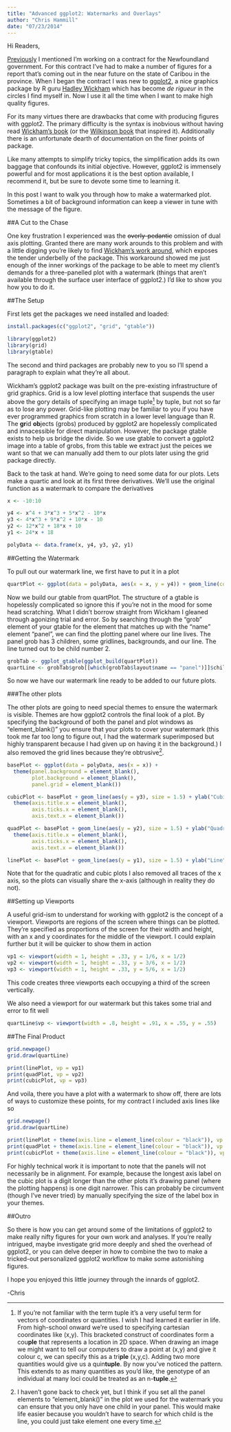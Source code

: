 ```yaml
---
title: "Advanced ggplot2: Watermarks and Overlays"
author: "Chris Hammill"
date: "07/23/2014"
---
```


Hi Readers,

[Previously](http://datamancy.blogspot.ca/2014/07/introducing-friendlyshiny-package-to.html) I mentioned I'm working on a contract for the Newfoundland government. For this contract I've had to make a number of figures for a report that's coming out in the near future on the state of Caribou in the province. When I began the contract I was new to [ggplot2](http://ggplot2.org/), a nice graphics package by R guru [Hadley Wickham](http://had.co.nz/) which has become *de rigueur* in the circles I find myself in. Now I use it all the time when I want to make high quality figures.

For its many virtues there are drawbacks that come with producing figures with ggplot2. The primary difficulty is the syntax is inobvious without having read [Wickham's book](http://www.amazon.ca/ggplot2-Elegant-Graphics-Data-Analysis/dp/0387981403) (or the [Wilkinson book](http://www.amazon.ca/Grammar-Graphics-Leland-Wilkinson/dp/0387245448/ref=sr_1_1?s=books&ie=UTF8&qid=1406139836&sr=1-1&keywords=leland+grammar) that inspired it). Additionally there is an unfortunate dearth of documentation on the finer points of package.

Like many attempts to simplify tricky topics, the simplification adds its own baggage that confounds its initial objective. However, ggplot2 is immensely powerful and for most applications it is the best option available, I recommend it, but be sure to devote some time to learning it.

In this post I want to walk you through how to make a watermarked plot. Sometimes a bit of background information can keep a viewer in tune with the message of the figure.

##A Cut to the Chase

One key frustration I experienced was the ~~overly-pedantic~~ omission of dual axis plotting. Granted there are many work arounds to this problem and with a little digging you're likely to find [Wickham's work around](http://rpubs.com/kohske/dual_axis_in_ggplot2), which exposes the tender underbelly of the package. This workaround showed me just enough of the inner workings of the package to be able to meet my client's demands for a three-panelled plot with a watermark (things that aren't available through the surface user interface of ggplot2.) I'd like to show you how you to do it.


##The Setup


First lets get the packages we need installed and loaded:


```r
install.packages(c("ggplot2", "grid", "gtable"))
```
```r
library(ggplot2)
library(grid)
library(gtable)
```


The second and third packages are probably new to you so I'll spend a paragraph to explain what they're all about.


Wickham's ggplot2 package was built on the pre-existing infrastructure of grid graphics. Grid is a low level plotting interface that suspends the user above the gory details of specifying an image tuple[^1] by tuple, but not so far as to lose any power. Grid-like plotting may be familiar to you if you have ever programmed graphics from scratch in a lower level language than R. The **gr**id **ob**jects (grobs) produced by ggplot2 are hopelessly complicated and innacessible for direct manipulation. However, the package gtable exists to help us bridge the divide. So we use gtable to convert a ggplot2 image into a table of grobs, from this table we extract just the peices we want so that we can manually add them to our plots later using the grid package directly.


Back to the task at hand. We're going to need some data for our plots. Lets make a quartic and look at its first three derivatives. We'll use the original function as a watermark to compare the derivatives


```r
x <- -10:10

y4 <- x^4 + 3*x^3 + 5*x^2 - 10*x
y3 <- 4*x^3 + 9*x^2 + 10*x - 10
y2 <- 12*x^2 + 18*x + 10
y1 <- 24*x + 18

polyData <- data.frame(x, y4, y3, y2, y1)
```


##Getting the Watermark


To pull out our watermark line, we first have to put it in a plot


```r
quartPlot <- ggplot(data = polyData, aes(x = x, y = y4)) + geom_line(colour = "grey80", alpha = .75, size = 1)
```


Now we build our gtable from quartPlot. The structure of a gtable is hopelessly complicated so ignore this if you're not in the mood for some head scratching. What I didn't borrow straight from Wickham I gleaned through agonizing trial and error. So by searching through the "grob" element of your gtable for the element that matches up with the "name" element "panel", we can find the plotting panel where our line lives. The panel grob has 3 children, some gridlines, backgrounds, and our line. The line turned out to be child number 2.


```r
grobTab <- ggplot_gtable(ggplot_build(quartPlot))
quartLine <- grobTab$grob[[which(grobTab$layout$name == "panel")]]$children[[2]]
```


So now we have our watermark line ready to be added to our future plots.


###The other plots


The other plots are going to need special themes to ensure the watermark is visible. Themes are how ggplot2 controls the final look of a plot. By specifying the background of both the panel and plot windows as "element_blank()" you ensure that your plots to cover your watermark (this took me far too long to figure out, I had the watermark superimposed but highly transparent because I had given up on having it in the background.) I also removed the grid lines because they're obtrusive[^2]. 


```r
basePlot <- ggplot(data = polyData, aes(x = x)) +
  theme(panel.background = element_blank(),
        plot.background = element_blank(),
        panel.grid = element_blank())

cubicPlot <- basePlot + geom_line(aes(y = y3), size = 1.5) + ylab("Cubic") + 
  theme(axis.title.x = element_blank(),
        axis.ticks.x = element_blank(),
        axis.text.x = element_blank())

quadPlot <- basePlot + geom_line(aes(y = y2), size = 1.5) + ylab("Quadratic") + 
  theme(axis.title.x = element_blank(),
        axis.ticks.x = element_blank(),
        axis.text.x = element_blank())

linePlot <- basePlot + geom_line(aes(y = y1), size = 1.5) + ylab("Line")
```


Note that for the quadratic and cubic plots I also removed all traces of the x axis, so the plots can visually share the x-axis (although in reality they do not).


##Setting up Viewports


A useful grid-ism to understand for working with ggplot2 is the concept of a viewport. Viewports are regions of the screen where things can be plotted. They're specified as proportions of the screen for their width and height, with an x and y coordinates for the middle of the viewport. I could explain further but it will be quicker to show them in action


```r
vp1 <- viewport(width = 1, height = .33, y = 1/6, x = 1/2)
vp2 <- viewport(width = 1, height = .33, y = 3/6, x = 1/2)
vp3 <- viewport(width = 1, height = .33, y = 5/6, x = 1/2)
```


This code creates three viewports each occupying a third of the screen vertically.


We also need a viewport for our watermark but this takes some trial and error to fit well


```r
quartLine$vp <- viewport(width = .8, height = .91, x = .55, y = .55)
```


##The Final Product


```r
grid.newpage()
grid.draw(quartLine)

print(linePlot, vp = vp1)
print(quadPlot, vp = vp2)
print(cubicPlot, vp = vp3)
```


And voila, there you have a plot with a watermark to show off, there are lots of ways to customize these points, for my contract I included axis lines like so


```r
grid.newpage()
grid.draw(quartLine)

print(linePlot + theme(axis.line = element_line(colour = "black")), vp = vp1)
print(quadPlot + theme(axis.line = element_line(colour = "black")), vp = vp2)
print(cubicPlot + theme(axis.line = element_line(colour = "black")), vp = vp3)
```


For highly technical work it is important to note that the panels will not necessarily be in alignment. For example, because the longest axis label on the cubic plot is a digit longer than the other plots it's drawing panel (where the plotting happens) is one digit narrower. This can probably be circumvent (though I've never tried) by manually specifying the size of the label box in your themes.


##Outro


So there is how you can get around some of the limitations of ggplot2 to make really nifty figures for your own work and analyses. If you're really intrigued, maybe investigate grid more deeply and shed the overhead of ggplot2, or you can delve deeper in how to combine the two to make a tricked-out personalized ggplot2 workflow to make some astonishing figures.


I hope you enjoyed this little journey through the innards of ggplot2.


-Chris

[^1]: If you're not familiar with the term tuple it's a very useful term for vectors of coordinates or quantities. I wish I had learned it earlier in life. From high-school onward we're used to specifying cartesian coordinates like (x,y). This bracketed construct of coordinates form a cou**ple** that represents a location in 2D space. When drawing an image we might want to tell our computers to draw a point at (x,y) and give it colour c, we can specify this as a tri**ple** (x,y,c). Adding two more quantities would give us a quin**tuple**. By now you've noticed the pattern. This extends to as many quantities as you'd like, the genotype of an individual at many loci could be treated as an n-**tuple**. 

[^2]: I haven't gone back to check yet, but I think if you set all the panel elements to "element_blank()" in the plot we used for the watermark you can ensure that you only have one child in your panel. This would make life easier because you wouldn't have to search for which child is the line, you could just take element one every time. 